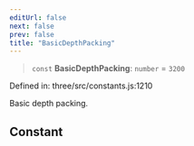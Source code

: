 ```yaml
---
editUrl: false
next: false
prev: false
title: "BasicDepthPacking"
---
```


> `const` **BasicDepthPacking**: `number` = `3200`

Defined in: three/src/constants.js:1210

Basic depth packing.

## Constant
